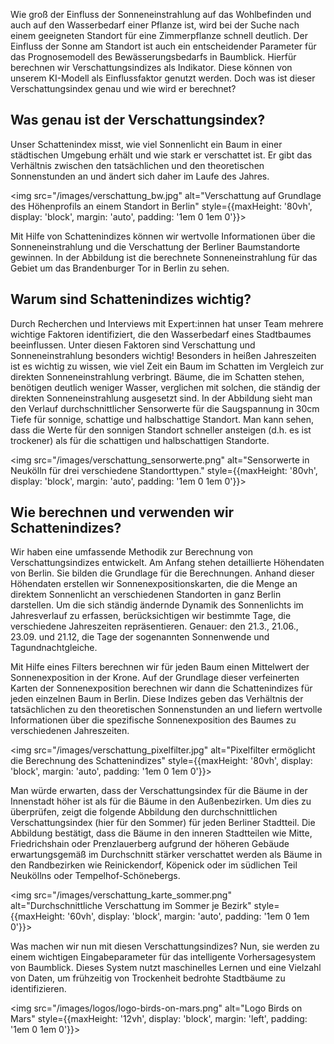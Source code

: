 
Wie groß der Einfluss der Sonneneinstrahlung auf das Wohlbefinden und auch auf den Wasserbedarf einer Pflanze ist, wird bei der Suche nach einem geeigneten Standort für eine Zimmerpflanze schnell deutlich. Der Einfluss der Sonne am Standort ist auch ein entscheidender Parameter für das Prognosemodell des Bewässerungsbedarfs in Baumblick. 
Hierfür berechnen wir Verschattungsindizes als Indikator. Diese können von unserem KI-Modell als Einflussfaktor genutzt werden. Doch was ist dieser Verschattungsindex genau und wie wird er berechnet? 

## Was genau ist der Verschattungsindex? 
Unser Schattenindex misst, wie viel Sonnenlicht ein Baum in einer städtischen Umgebung erhält und wie stark er verschattet ist.
Er gibt das Verhältnis zwischen den tatsächlichen und den theoretischen Sonnenstunden an und ändert sich daher im Laufe des Jahres. 

<img src="/images/verschattung_bw.jpg" alt="Verschattung auf Grundlage des Höhenprofils an einem Standort in Berlin" style={{maxHeight: '80vh', display: 'block', margin: 'auto', padding: '1em 0 1em 0'}}></img>

Mit Hilfe von Schattenindizes können wir wertvolle Informationen über die Sonneneinstrahlung und die Verschattung der Berliner Baumstandorte gewinnen. In der Abbildung ist die berechnete Sonneneinstrahlung für das Gebiet um das Brandenburger Tor in Berlin zu sehen.

## Warum sind Schattenindizes wichtig? 
Durch Recherchen und Interviews mit Expert:innen hat unser Team mehrere wichtige Faktoren identifiziert, die den Wasserbedarf eines Stadtbaumes beeinflussen. Unter diesen Faktoren sind Verschattung und Sonneneinstrahlung besonders wichtig!
Besonders in heißen Jahreszeiten ist es wichtig zu wissen, wie viel Zeit ein Baum im Schatten im Vergleich zur direkten Sonneneinstrahlung verbringt.
Bäume, die im Schatten stehen, benötigen deutlich weniger Wasser, verglichen mit solchen, die ständig der direkten Sonneneinstrahlung ausgesetzt sind.
In der Abbildung sieht man den Verlauf durchschnittlicher Sensorwerte für die Saugspannung in 30cm Tiefe für sonnige, schattige und halbschattige Standort. Man kann sehen, dass die Werte für den sonnigen Standort schneller ansteigen (d.h. es ist trockener) als für die schattigen und halbschattigen Standorte. 

<img src="/images/verschattung_sensorwerte.png" alt="Sensorwerte in Neukölln für drei verschiedene Standorttypen." style={{maxHeight: '80vh', display: 'block', margin: 'auto', padding: '1em 0 1em 0'}}></img>

## Wie berechnen und verwenden wir Schattenindizes? 
Wir haben eine umfassende Methodik zur Berechnung von Verschattungsindizes entwickelt.
Am Anfang stehen detaillierte Höhendaten von Berlin. Sie bilden die Grundlage für die Berechnungen. Anhand dieser Höhendaten erstellen wir Sonnenexpositionskarten, die die Menge an direktem Sonnenlicht an verschiedenen Standorten in ganz Berlin darstellen.
Um die sich ständig ändernde Dynamik des Sonnenlichts im Jahresverlauf zu erfassen, berücksichtigen wir bestimmte Tage, die verschiedene Jahreszeiten repräsentieren. Genauer: den 21.3., 21.06., 23.09. und 21.12, die Tage der sogenannten Sonnenwende und Tagundnachtgleiche. 

Mit Hilfe eines Filters berechnen wir für jeden Baum einen Mittelwert der Sonnenexposition in der Krone. Auf der Grundlage dieser verfeinerten Karten der Sonnenexposition berechnen wir dann die Schattenindizes für jeden einzelnen Baum in Berlin.
Diese Indizes geben das Verhältnis der tatsächlichen zu den theoretischen Sonnenstunden an und liefern wertvolle Informationen über die spezifische Sonnenexposition des Baumes zu verschiedenen Jahreszeiten. 

<img src="/images/verschattung_pixelfilter.jpg" alt="Pixelfilter ermöglicht die Berechnung des Schattenindizes" style={{maxHeight: '80vh', display: 'block', margin: 'auto', padding: '1em 0 1em 0'}}></img>

Man würde erwarten, dass der Verschattungsindex für die Bäume in der Innenstadt höher ist als für die Bäume in den Außenbezirken. Um dies zu überprüfen, zeigt die folgende Abbildung den durchschnittlichen Verschattungsindex (hier für den Sommer) für jeden Berliner Stadtteil.
Die Abbildung bestätigt, dass die Bäume in den inneren Stadtteilen wie Mitte, Friedrichshain oder Prenzlauerberg aufgrund der höheren Gebäude erwartungsgemäß im Durchschnitt stärker verschattet werden als Bäume in den Randbezirken wie Reinickendorf, Köpenick oder im südlichen Teil Neuköllns oder Tempelhof-Schönebergs.

<img src="/images/verschattung_karte_sommer.png" alt="Durchschnittliche Verschattung im Sommer je Bezirk" style={{maxHeight: '60vh', display: 'block', margin: 'auto', padding: '1em 0 1em 0'}}></img>

Was machen wir nun mit diesen Verschattungsindizes? Nun, sie werden zu einem wichtigen Eingabeparameter für das intelligente Vorhersagesystem von Baumblick.
Dieses System nutzt maschinelles Lernen und eine Vielzahl von Daten, um frühzeitig von Trockenheit bedrohte Stadtbäume zu identifizieren.

<img src="/images/logos/logo-birds-on-mars.png" alt="Logo Birds on Mars" style={{maxHeight: '12vh', display: 'block', margin: 'left', padding: '1em 0 1em 0'}}></img>

